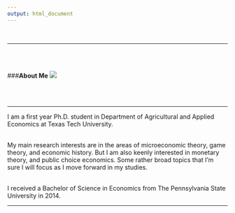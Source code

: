```yaml
---
output: html_document
---
```

<br>

---

<br>
<br>

<div class="container">
<div class="row">

<div class="col-sm-4" align="center">
###**About Me**
![](~/images/IMG_3185_1.jpg)
</div>

<div class="col-sm-5" align="center">
<br>
<br>

---

I am a first year Ph.D. student in Department of Agricultural and Applied Economics at Texas Tech University. <br><br>
 
My main research interests are in the areas of microeconomic theory, game theory, and economic history. But I am also keenly interested in monetary theory, and public choice economics. Some rather broad topics that I'm sure I will focus as I move forward in my studies. <br><br>
  
I received a Bachelor of Science in Economics from The Pennsylvania State University in 2014.
<br>
</div>
</div>
</div>

---